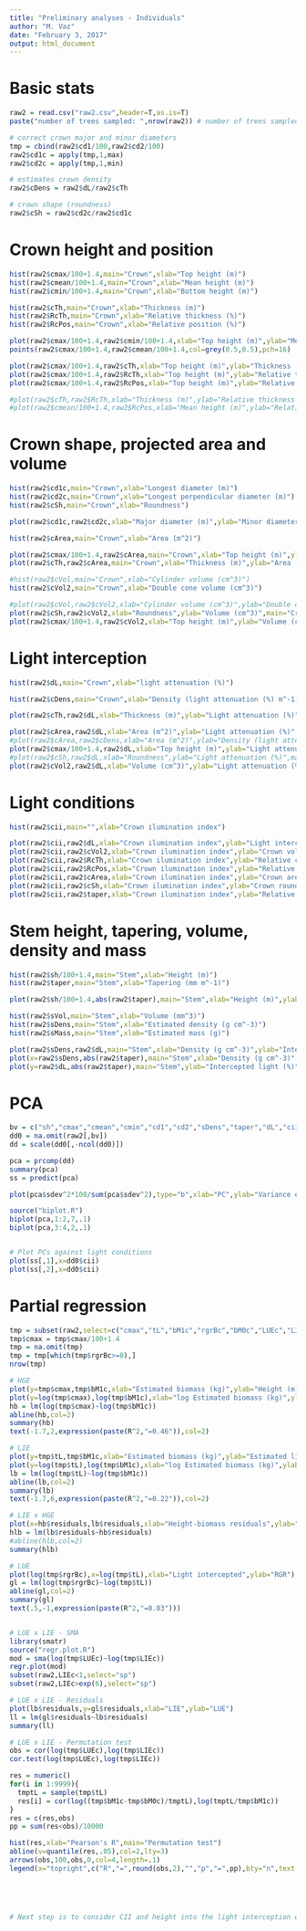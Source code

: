 ```yaml
---
title: "Preliminary analyses - Individuals"
author: "M. Vaz"
date: "February 3, 2017"
output: html_document
---
```


# Basic stats
```r

raw2 = read.csv("raw2.csv",header=T,as.is=T)
paste("number of trees sampled: ",nrow(raw2)) # number of trees sampled

# correct crown major and minor diameters
tmp = cbind(raw2$cd1/100,raw2$cd2/100)
raw2$cd1c = apply(tmp,1,max)
raw2$cd2c = apply(tmp,1,min)

# estimates crown density
raw2$cDens = raw2$dL/raw2$cTh

# crown shape (roundness)
raw2$cSh = raw2$cd2c/raw2$cd1c

```

# Crown height and position
```r

hist(raw2$cmax/100+1.4,main="Crown",xlab="Top height (m)")
hist(raw2$cmean/100+1.4,main="Crown",xlab="Mean height (m)")
hist(raw2$cmin/100+1.4,main="Crown",xlab="Bottom height (m)")

hist(raw2$cTh,main="Crown",xlab="Thickness (m)")
hist(raw2$RcTh,main="Crown",xlab="Relative thickness (%)")
hist(raw2$RcPos,main="Crown",xlab="Relative position (%)")

plot(raw2$cmax/100+1.4,raw2$cmin/100+1.4,xlab="Top height (m)",ylab="Mean/Bottom height (m)",main="Crown");abline(a=0,b=1)
points(raw2$cmax/100+1.4,raw2$cmean/100+1.4,col=grey(0.5,0.5),pch=16)

plot(raw2$cmax/100+1.4,raw2$cTh,xlab="Top height (m)",ylab="Thickness (m)",main="Crown")
plot(raw2$cmax/100+1.4,raw2$RcTh,xlab="Top height (m)",ylab="Relative thickness (m)",main="Crown")
plot(raw2$cmax/100+1.4,raw2$RcPos,xlab="Top height (m)",ylab="Relative position (%)",main="Crown")

#plot(raw2$cTh,raw2$RcTh,xlab="Thickness (m)",ylab="Relative thickness (%)",main="Crown")
#plot(raw2$cmean/100+1.4,raw2$RcPos,xlab="Mean height (m)",ylab="Relative position (%)",main="Crown")

```

# Crown shape, projected area and volume
```r

hist(raw2$cd1c,main="Crown",xlab="Longest diameter (m)")
hist(raw2$cd2c,main="Crown",xlab="Longest perpendicular diameter (m)")
hist(raw2$cSh,main="Crown",xlab="Roundness")

plot(raw2$cd1c,raw2$cd2c,xlab="Major diameter (m)",ylab="Minor diameter (m)",main="Crown shape");abline(a=0,b=1)

hist(raw2$cArea,main="Crown",xlab="Area (m^2)")

plot(raw2$cmax/100+1.4,raw2$cArea,main="Crown",xlab="Top height (m)",ylab="Area (m^2)")
plot(raw2$cTh,raw2$cArea,main="Crown",xlab="Thickness (m)",ylab="Area (m^2)",log="y")

#hist(raw2$cVol,main="Crown",xlab="Cylinder volume (cm^3)")
hist(raw2$cVol2,main="Crown",xlab="Double cone volume (cm^3)")

#plot(raw2$cVol,raw2$cVol2,xlab="Cylinder volume (cm^3)",ylab="Double cone volume (cm^3)",main="Crown")
plot(raw2$cSh,raw2$cVol2,xlab="Roundness",ylab="Volume (cm^3)",main="Crown")
plot(raw2$cmax/100+1.4,raw2$cVol2,xlab="Top height (m)",ylab="Volume (cm^3)",main="Crown")

```

# Light interception
```r

hist(raw2$dL,main="Crown",xlab="light attenuation (%)")

hist(raw2$cDens,main="Crown",xlab="Density (light attenuation (%) m^-1)")

plot(raw2$cTh,raw2$dL,xlab="Thickness (m)",ylab="Light attenuation (%)",main="Crown density")

plot(raw2$cArea,raw2$dL,xlab="Area (m^2)",ylab="Light attenuation (%)",main="Crown",log="x")
#plot(raw2$cArea,raw2$cDens,xlab="Area (m^2)",ylab="Density (light attenuation (%) m^-1)",main="Crown",log="xy")
plot(raw2$cmax/100+1.4,raw2$dL,xlab="Top height (m)",ylab="Light attenuation (%)",main="Crown",log="x")
#plot(raw2$cSh,raw2$dL,xlab="Roundness",ylab="Light attenuation (%)",main="Crown")
plot(raw2$cVol2,raw2$dL,xlab="Volume (cm^3)",ylab="Light attenuation (%)",main="Crown",log="x")

```

# Light conditions
```r

hist(raw2$cii,main="",xlab="Crown ilumination index")

plot(raw2$cii,raw2$dL,xlab="Crown ilumination index",ylab="Light interception (%)")
plot(raw2$cii,raw2$cVol2,xlab="Crown ilumination index",ylab="Crown volume (m^3)")
plot(raw2$cii,raw2$RcTh,xlab="Crown ilumination index",ylab="Relative crown thickness (%)")
plot(raw2$cii,raw2$RcPos,xlab="Crown ilumination index",ylab="Relative crown position (%)")
plot(raw2$cii,raw2$cArea,xlab="Crown ilumination index",ylab="Crown area (m^2)")
plot(raw2$cii,raw2$cSh,xlab="Crown ilumination index",ylab="Crown roundness")
plot(raw2$cii,raw2$taper,xlab="Crown ilumination index",ylab="Relative crown thickness (%)")


```

# Stem height, tapering, volume, density and mass
```r

hist(raw2$sh/100+1.4,main="Stem",xlab="Height (m)")
hist(raw2$taper,main="Stem",xlab="Tapering (mm m^-1)")

plot(raw2$sh/100+1.4,abs(raw2$taper),main="Stem",xlab="Height (m)",ylab="Tapering (mm m^-1)",log="xy")

hist(raw2$sVol,main="Stem",xlab="Volume (mm^3)")
hist(raw2$sDens,main="Stem",xlab="Estimated density (g cm^-3)")
hist(raw2$sMass,main="Stem",xlab="Estimated mass (g)")

plot(raw2$sDens,raw2$dL,main="Stem",xlab="Density (g cm^-3)",ylab="Intercepted light (%)")
plot(x=raw2$sDens,abs(raw2$taper),main="Stem",xlab="Density (g cm^-3)",ylab="Tapering (mm m^-1)",log="y")
plot(y=raw2$dL,abs(raw2$taper),main="Stem",ylab="Intercepted light (%)",xlab="Tapering (mm m^-1)",log="x")

```

# PCA
```r

bv = c("sh","cmax","cmean","cmin","cd1","cd2","sDens","taper","dL","cii")
dd0 = na.omit(raw2[,bv])
dd = scale(dd0[,-ncol(dd0)])

pca = prcomp(dd)
summary(pca)
ss = predict(pca)

plot(pca$sdev^2*100/sum(pca$sdev^2),type="b",xlab="PC",ylab="Variance explained (%)")

source("biplot.R")
biplot(pca,1:2,7,.1)
biplot(pca,3:4,2,.1)


# Plot PCs against light conditions
plot(ss[,1],x=dd0$cii)
plot(ss[,2],x=dd0$cii)

```

# Partial regression
```r

tmp = subset(raw2,select=c("cmax","tL","bM1c","rgrBc","bM0c","LUEc","LIEc"))
tmp$cmax = tmp$cmax/100+1.4
tmp = na.omit(tmp)
tmp = tmp[which(tmp$rgrBc>=0),]
nrow(tmp)

# HGE
plot(y=tmp$cmax,tmp$bM1c,xlab="Estimated biomass (kg)",ylab="Height (m)")
plot(y=log(tmp$cmax),log(tmp$bM1c),xlab="log Estimated biomass (kg)",ylab="log Height (m)")
hb = lm(log(tmp$cmax)~log(tmp$bM1c))
abline(hb,col=2)
summary(hb)
text(-1.7,2,expression(paste(R^2,"=0.46")),col=2)

# LIE
plot(y=tmp$tL,tmp$bM1c,xlab="Estimated biomass (kg)",ylab="Estimated light interception")
plot(y=log(tmp$tL),log(tmp$bM1c),xlab="log Estimated biomass (kg)",ylab="log Estimated light interception")
lb = lm(log(tmp$tL)~log(tmp$bM1c))
abline(lb,col=2)
summary(lb)
text(-1.7,6,expression(paste(R^2,"=0.22")),col=2)

# LIE x HGE
plot(x=hb$residuals,lb$residuals,xlab="Height-biomass residuals",ylab="Light-biomass residuals")
hlb = lm(lb$residuals~hb$residuals)
#abline(hlb,col=2)
summary(hlb)

# LUE
plot(log(tmp$rgrBc),x=log(tmp$tL),xlab="Light intercepted",ylab="RGR")
gl = lm(log(tmp$rgrBc)~log(tmp$tL))
abline(gl,col=2)
summary(gl)
text(.5,-1,expression(paste(R^2,"=0.03")))


# LUE x LIE - SMA
library(smatr)
source("regr.plot.R")
mod = sma(log(tmp$LUEc)~log(tmp$LIEc))
regr.plot(mod)
subset(raw2,LIEc<1,select="sp")
subset(raw2,LIEc>exp(6),select="sp")

# LUE x LIE - Residuals
plot(lb$residuals,y=gl$residuals,xlab="LIE",ylab="LUE")
ll = lm(gl$residuals~lb$residuals)
summary(ll)

# LUE x LIE - Permutation test
obs = cor(log(tmp$LUEc),log(tmp$LIEc))
cor.test(log(tmp$LUEc),log(tmp$LIEc))

res = numeric()
for(i in 1:9999){
  tmptL = sample(tmp$tL)
  res[i] = cor(log((tmp$bM1c-tmp$bM0c)/tmptL),log(tmptL/tmp$bM1c))
}
res = c(res,obs)
pp = sum(res<obs)/10000

hist(res,xlab="Pearson's R",main="Permutation test")
abline(v=quantile(res,.05),col=2,lty=3)
arrows(obs,100,obs,0,col=4,length=.1)
legend(x="topright",c("R","=",round(obs,2),"","p","=",pp),bty="n",text.col=2)





# Next step is to consider CII and height into the light interception equation: light = crown area * light * mean crown height * crown illumination index

```







